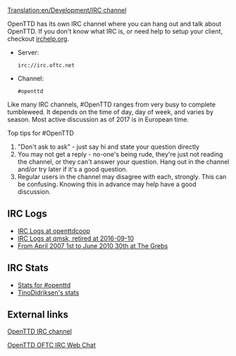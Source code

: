 [[Translation:en/Development/IRC channel]]

OpenTTD has its own IRC channel where you can hang out and talk about OpenTTD. If you don't know what IRC is, or need help to setup your client, checkout [http://www.irchelp.org/ irchelp.org].

* Server: <pre>irc://irc.oftc.net</pre>
* Channel: <pre>#openttd</pre>

Like many IRC channels, #OpenTTD ranges from very busy to complete tumbleweed.  It depends on the time of day, day of week, and varies by season.  Most active discussion as of 2017 is in European time.  

Top tips for #OpenTTD
# "Don't ask to ask" - just say hi and state your question directly
# You may not get a reply - no-one's being rude, they're just not reading the channel, or they can't answer your question.  Hang out in the channel and/or try later if it's a good question.
# Regular users in the channel may disagree with each, strongly.  This can be confusing.  Knowing this in advance may help have a good discussion.

==IRC Logs==
*[http://webster.openttdcoop.org/index.php?channel=openttd IRC Logs at openttdcoop]
*[http://irclogs.qmsk.net/channels/openttd IRC Logs at qmsk, retired at 2016-09-10]
*[http://thegrebs.com/irc/ From April 2007 1st to June 2010 30th at The Grebs]

==IRC Stats==
*[http://electricpotential.net/ircstats/openttd2.html Stats for #openttd]
*[http://alpha.visl.sdu.dk/~tino/pisg/OFTC/openttd.html TinoDidriksen's stats]

==External links==

[irc://irc.oftc.net/openttd OpenTTD IRC channel]

[http://webchat.oftc.net/?randomnick=1&channels=openttd&prompt=1 OpenTTD OFTC IRC Web Chat]